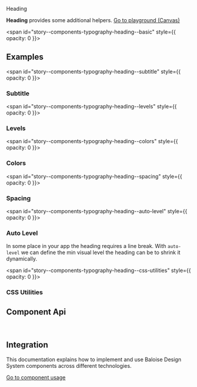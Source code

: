 
<bal-doc-banner id="story--components-typography-heading--basic">Heading</bal-doc-banner>

<bal-doc-lead>
  <b>Heading</b> provides some additional helpers.
</bal-doc-lead>

<Canvas withSource="open">
  <Story id="components-typography-heading--basic" />
</Canvas>

<bal-doc-app>
  <bal-button-group class="mb-large" position="center">
    <a class="button is-primary" href="?path=/story/components-typography-heading--basic">
      Go to playground (Canvas)
    </a>
    <bal-doc-code-sandbox framework="angular" template={Basic.parameters.docs.source.code}></bal-doc-code-sandbox>
    <bal-doc-code-sandbox
      framework="html"
      template={Basic.parameters.docs.source.code}
      modules="heading"
    ></bal-doc-code-sandbox>
  </bal-button-group>
</bal-doc-app>

<span id="story--components-typography-heading--basic" style={{ opacity: 0 }}></span>

## Examples

<span id="story--components-typography-heading--subtitle" style={{ opacity: 0 }}></span>

### Subtitle

<Canvas>
  <Story id="components-typography-heading--subtitle" />
</Canvas>

<span id="story--components-typography-heading--levels" style={{ opacity: 0 }}></span>

### Levels

<Canvas>
  <Story id="components-typography-heading--levels" />
</Canvas>

<span id="story--components-typography-heading--colors" style={{ opacity: 0 }}></span>

### Colors

<Canvas>
  <Story id="components-typography-heading--colors" />
</Canvas>

<span id="story--components-typography-heading--spacing" style={{ opacity: 0 }}></span>

### Spacing

<Canvas>
  <Story id="components-typography-heading--spacing" />
</Canvas>

<span id="story--components-typography-heading--auto-level" style={{ opacity: 0 }}></span>

### Auto Level

In some place in your app the heading requires a line break.
With `auto-level` we can define the min visual level the heading can be to shrink it dynamically.

<Canvas>
  <Story id="components-typography-heading--auto-level" />
</Canvas>

<span id="story--components-typography-heading--css-utilities" style={{ opacity: 0 }}></span>

### CSS Utilities

<Canvas>
  <Story id="components-typography-heading--css-utilities" />
</Canvas>

## Component Api

<Description markdown={readme} />

<br />

## Integration

This documentation explains how to implement and use Baloise Design System components across different technologies.

<a class="button is-primary" href="?path=/docs/development-components--page">
  Go to component usage
</a>


<Description markdown={theming} />


<Description markdown={testing} />

<bal-doc-github link="/components/typography/bal-heading/stories/bal-heading.docs.mdx"></bal-doc-github>
